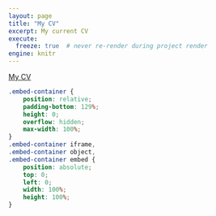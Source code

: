 ```yaml
---
layout: page
title: "My CV"
excerpt: My current CV
execute:
  freeze: true  # never re-render during project render
engine: knitr 
---
```

[My CV](yang_cheng.pdf)


```css
.embed-container {
    position: relative;
    padding-bottom: 129%;
    height: 0;
    overflow: hidden;
    max-width: 100%;
}
.embed-container iframe,
.embed-container object,
.embed-container embed {
    position: absolute;
    top: 0;
    left: 0;
    width: 100%;
    height: 100%;
}
```
